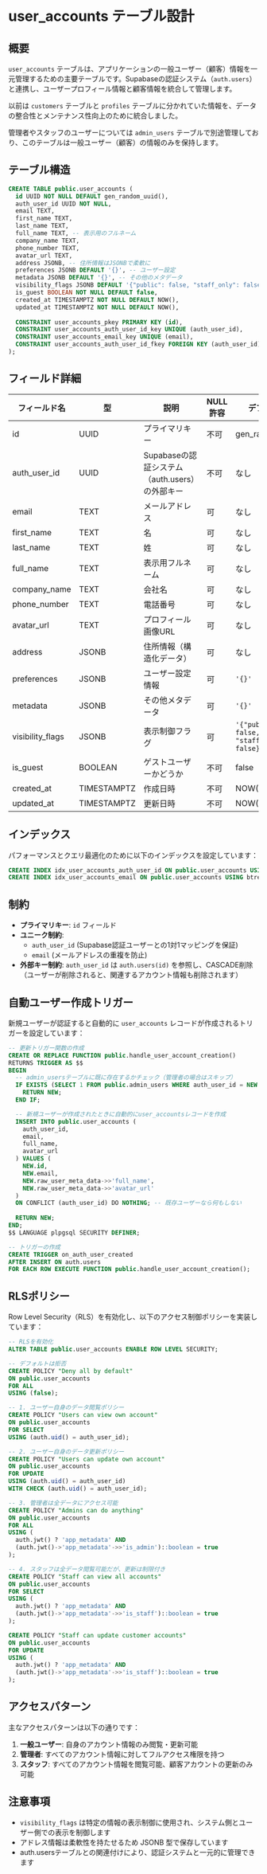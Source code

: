 # user_accounts テーブル設計

## 概要

`user_accounts` テーブルは、アプリケーションの一般ユーザー（顧客）情報を一元管理するための主要テーブルです。Supabaseの認証システム（`auth.users`）と連携し、ユーザープロフィール情報と顧客情報を統合して管理します。

以前は `customers` テーブルと `profiles` テーブルに分かれていた情報を、データの整合性とメンテナンス性向上のために統合しました。

管理者やスタッフのユーザーについては `admin_users` テーブルで別途管理しており、このテーブルは一般ユーザー（顧客）の情報のみを保持します。

## テーブル構造

```sql
CREATE TABLE public.user_accounts (
  id UUID NOT NULL DEFAULT gen_random_uuid(),
  auth_user_id UUID NOT NULL,
  email TEXT,
  first_name TEXT,
  last_name TEXT,
  full_name TEXT, -- 表示用のフルネーム
  company_name TEXT,
  phone_number TEXT,
  avatar_url TEXT,
  address JSONB, -- 住所情報はJSONBで柔軟に
  preferences JSONB DEFAULT '{}', -- ユーザー設定
  metadata JSONB DEFAULT '{}', -- その他のメタデータ
  visibility_flags JSONB DEFAULT '{"public": false, "staff_only": false}', -- 表示制御
  is_guest BOOLEAN NOT NULL DEFAULT false,
  created_at TIMESTAMPTZ NOT NULL DEFAULT NOW(),
  updated_at TIMESTAMPTZ NOT NULL DEFAULT NOW(),
  
  CONSTRAINT user_accounts_pkey PRIMARY KEY (id),
  CONSTRAINT user_accounts_auth_user_id_key UNIQUE (auth_user_id),
  CONSTRAINT user_accounts_email_key UNIQUE (email),
  CONSTRAINT user_accounts_auth_user_id_fkey FOREIGN KEY (auth_user_id) REFERENCES auth.users(id) ON DELETE CASCADE
);
```

## フィールド詳細

| フィールド名 | 型 | 説明 | NULL許容 | デフォルト値 |
|------------|------|------|----------|------------|
| id | UUID | プライマリキー | 不可 | gen_random_uuid() |
| auth_user_id | UUID | Supabaseの認証システム（auth.users）の外部キー | 不可 | なし |
| email | TEXT | メールアドレス | 可 | なし |
| first_name | TEXT | 名 | 可 | なし |
| last_name | TEXT | 姓 | 可 | なし |
| full_name | TEXT | 表示用フルネーム | 可 | なし |
| company_name | TEXT | 会社名 | 可 | なし |
| phone_number | TEXT | 電話番号 | 可 | なし |
| avatar_url | TEXT | プロフィール画像URL | 可 | なし |
| address | JSONB | 住所情報（構造化データ） | 可 | なし |
| preferences | JSONB | ユーザー設定情報 | 可 | `'{}'` |
| metadata | JSONB | その他メタデータ | 可 | `'{}'` |
| visibility_flags | JSONB | 表示制御フラグ | 可 | `'{"public": false, "staff_only": false}'` |
| is_guest | BOOLEAN | ゲストユーザーかどうか | 不可 | false |
| created_at | TIMESTAMPTZ | 作成日時 | 不可 | NOW() |
| updated_at | TIMESTAMPTZ | 更新日時 | 不可 | NOW() |

## インデックス

パフォーマンスとクエリ最適化のために以下のインデックスを設定しています：

```sql
CREATE INDEX idx_user_accounts_auth_user_id ON public.user_accounts USING btree (auth_user_id);
CREATE INDEX idx_user_accounts_email ON public.user_accounts USING btree (email);
```

## 制約

- **プライマリキー**: `id` フィールド
- **ユニーク制約**: 
  - `auth_user_id` (Supabase認証ユーザーとの1対1マッピングを保証)
  - `email` (メールアドレスの重複を防止)
- **外部キー制約**: `auth_user_id` は `auth.users(id)` を参照し、CASCADE削除（ユーザーが削除されると、関連するアカウント情報も削除されます）

## 自動ユーザー作成トリガー

新規ユーザーが認証すると自動的に `user_accounts` レコードが作成されるトリガーを設定しています：

```sql
-- 更新トリガー関数の作成
CREATE OR REPLACE FUNCTION public.handle_user_account_creation()
RETURNS TRIGGER AS $$
BEGIN
  -- admin_usersテーブルに既に存在するかチェック（管理者の場合はスキップ）
  IF EXISTS (SELECT 1 FROM public.admin_users WHERE auth_user_id = NEW.id) THEN
    RETURN NEW;
  END IF;

  -- 新規ユーザーが作成されたときに自動的にuser_accountsレコードを作成
  INSERT INTO public.user_accounts (
    auth_user_id, 
    email, 
    full_name,
    avatar_url
  ) VALUES (
    NEW.id, 
    NEW.email, 
    NEW.raw_user_meta_data->>'full_name',
    NEW.raw_user_meta_data->>'avatar_url'
  )
  ON CONFLICT (auth_user_id) DO NOTHING; -- 既存ユーザーなら何もしない
  
  RETURN NEW;
END;
$$ LANGUAGE plpgsql SECURITY DEFINER;

-- トリガーの作成
CREATE TRIGGER on_auth_user_created
AFTER INSERT ON auth.users
FOR EACH ROW EXECUTE FUNCTION public.handle_user_account_creation();
```

## RLSポリシー

Row Level Security（RLS）を有効化し、以下のアクセス制御ポリシーを実装しています：

```sql
-- RLSを有効化
ALTER TABLE public.user_accounts ENABLE ROW LEVEL SECURITY;

-- デフォルトは拒否
CREATE POLICY "Deny all by default" 
ON public.user_accounts 
FOR ALL 
USING (false);

-- 1. ユーザー自身のデータ閲覧ポリシー
CREATE POLICY "Users can view own account" 
ON public.user_accounts 
FOR SELECT 
USING (auth.uid() = auth_user_id);

-- 2. ユーザー自身のデータ更新ポリシー
CREATE POLICY "Users can update own account" 
ON public.user_accounts 
FOR UPDATE 
USING (auth.uid() = auth_user_id)
WITH CHECK (auth.uid() = auth_user_id);

-- 3. 管理者は全データにアクセス可能
CREATE POLICY "Admins can do anything" 
ON public.user_accounts 
FOR ALL 
USING (
  auth.jwt() ? 'app_metadata' AND 
  (auth.jwt()->'app_metadata'->>'is_admin')::boolean = true
);

-- 4. スタッフは全データ閲覧可能だが、更新は制限付き
CREATE POLICY "Staff can view all accounts" 
ON public.user_accounts 
FOR SELECT 
USING (
  auth.jwt() ? 'app_metadata' AND 
  (auth.jwt()->'app_metadata'->>'is_staff')::boolean = true
);

CREATE POLICY "Staff can update customer accounts" 
ON public.user_accounts 
FOR UPDATE 
USING (
  auth.jwt() ? 'app_metadata' AND 
  (auth.jwt()->'app_metadata'->>'is_staff')::boolean = true
);
```

## アクセスパターン

主なアクセスパターンは以下の通りです：

1. **一般ユーザー**: 自身のアカウント情報のみ閲覧・更新可能
2. **管理者**: すべてのアカウント情報に対してフルアクセス権限を持つ
3. **スタッフ**: すべてのアカウント情報を閲覧可能、顧客アカウントの更新のみ可能

## 注意事項

- `visibility_flags` は特定の情報の表示制御に使用され、システム側とユーザー側での表示を制御します
- アドレス情報は柔軟性を持たせるため JSONB 型で保存しています
- auth.usersテーブルとの関連付けにより、認証システムと一元的に管理できます
